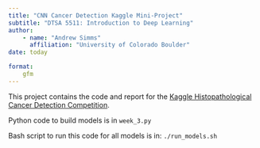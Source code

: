 ```yaml
---
title: "CNN Cancer Detection Kaggle Mini-Project"
subtitle: "DTSA 5511: Introduction to Deep Learning"
author: 
    - name: "Andrew Simms"
      affiliation: "University of Colorado Boulder"
date: today

format:
    gfm
---
```


This project contains the code and report for the [Kaggle Histopathological Cancer Detection
Competition](https://www.kaggle.com/competitions/histopathologic-cancer-detection).

Python code to build models is in `week_3.py`

Bash script to run this code for all models is in: `./run_models.sh`
